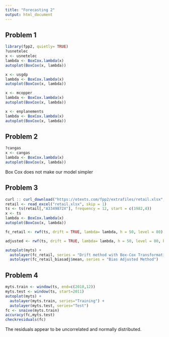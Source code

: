 ---
title: "Forecasting 2"
output: html_document
---
## Problem 1
```{r}
library(fpp2, quietly= TRUE)
?usnetelec
x <- usnetelec
lambda <- BoxCox.lambda(x)
autoplot(BoxCox(x, lambda))
```

```{r}
x <- usgdp
lambda <- BoxCox.lambda(x)
autoplot(BoxCox(x, lambda))
```

```{r}
x <- mcopper
lambda <- BoxCox.lambda(x)
autoplot(BoxCox(x, lambda))
```

```{r}
x <- enplanements
lambda <- BoxCox.lambda(x)
autoplot(BoxCox(x, lambda))
```
## Problem 2
```{r}
?cangas
x <- cangas
lambda <- BoxCox.lambda(x)
autoplot(BoxCox(x, lambda))
```
Box Cox does not make our model simpler

## Problem 3
```{r}
curl :: curl_download("https://otexts.com/fpp2/extrafiles/retail.xlsx", "retail.xlsx")
retail <- read_excel("retail.xlsx", skip = 1)
ts <- ts(retail[,"A3349872X"], frequency = 12, start = c(1982,4))
x <- ts
lambda <- BoxCox.lambda(x)
autoplot(BoxCox(x, lambda))

fc_retail <- rwf(ts, drift = TRUE, lambda= lambda, h = 50, level = 80)

adjusted <- rwf(ts, drift = TRUE, lambda= lambda, h = 50, level = 80, biasadj = TRUE)

autoplot(myts) +
  autolayer(fc_retail, series = "Drift method with Box-Cox Transformation") +
  autolayer(fc_retail_biasadj$mean, series = "Bias Adjusted Method")
```


## Problem 4

```{r}
myts.train <- window(ts, end=c(2010,12))
myts.test <- window(ts, start=2011)
autoplot(myts) +
  autolayer(myts.train, series="Training") +
  autolayer(myts.test, series="Test")
fc <- snaive(myts.train)
accuracy(fc,myts.test)
checkresiduals(fc)

```

The residuals appear to be uncorrelated and normally distributed.